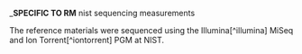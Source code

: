 <!-- 
Text specific to RM: nist sequencing measurements including library preparation methods
--> 
___SPECIFIC TO RM__ nist sequencing measurements

The reference materials were sequenced using the Illumina[^illumina] MiSeq and Ion Torrent[^iontorrent] PGM at NIST.  
